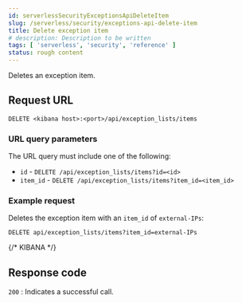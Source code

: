 ```yaml
---
id: serverlessSecurityExceptionsApiDeleteItem
slug: /serverless/security/exceptions-api-delete-item
title: Delete exception item
# description: Description to be written
tags: [ 'serverless', 'security', 'reference' ]
status: rough content
---
```



<RoughContent />

<div id="exceptions-api-delete-item"></div>

Deletes an exception item.

## Request URL

`DELETE <kibana host>:<port>/api/exception_lists/items`

### URL query parameters

The URL query must include one of the following:

* `id` - `DELETE /api/exception_lists/items?id=<id>`
* `item_id` - `DELETE /api/exception_lists/items?item_id=<item_id>`

### Example request

Deletes the exception item with an `item_id` of `external-IPs`:

```console
DELETE api/exception_lists/items?item_id=external-IPs
```
{/* KIBANA */}

## Response code

`200` 
    : Indicates a successful call.

